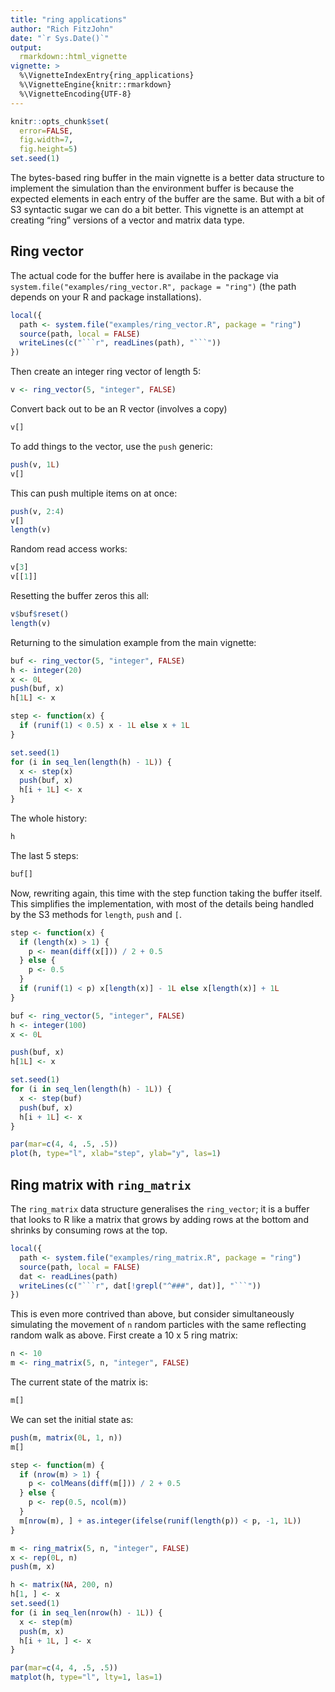 ```yaml
---
title: "ring applications"
author: "Rich FitzJohn"
date: "`r Sys.Date()`"
output:
  rmarkdown::html_vignette
vignette: >
  %\VignetteIndexEntry{ring_applications}
  %\VignetteEngine{knitr::rmarkdown}
  %\VignetteEncoding{UTF-8}
---
```


``` r
knitr::opts_chunk$set(
  error=FALSE,
  fig.width=7,
  fig.height=5)
set.seed(1)
```

The bytes-based ring buffer in the main vignette is a better data
structure to implement the simulation than the environment buffer
is because the expected elements in each entry of the buffer are
the same.  But with a bit of S3 syntactic sugar we can do a bit
better.  This vignette is an attempt at creating "ring" versions of
a vector and matrix data type.

## Ring vector

The actual code for the buffer here is availabe in the package via
`system.file("examples/ring_vector.R", package = "ring")` (the path
depends on your R and package installations).

``` r
local({
  path <- system.file("examples/ring_vector.R", package = "ring")
  source(path, local = FALSE)
  writeLines(c("```r", readLines(path), "```"))
})
```

Then create an integer ring vector of length 5:
``` r
v <- ring_vector(5, "integer", FALSE)
```

Convert back out to be an R vector (involves a copy)
``` r
v[]
```

To add things to the vector, use the `push` generic:
``` r
push(v, 1L)
v[]
```

This can push multiple items on at once:
``` r
push(v, 2:4)
v[]
length(v)
```

Random read access works:
``` r
v[3]
v[[1]]
```

Resetting the buffer zeros this all:
``` r
v$buf$reset()
length(v)
```

Returning to the simulation example from the main vignette:
``` r
buf <- ring_vector(5, "integer", FALSE)
h <- integer(20)
x <- 0L
push(buf, x)
h[1L] <- x

step <- function(x) {
  if (runif(1) < 0.5) x - 1L else x + 1L
}

set.seed(1)
for (i in seq_len(length(h) - 1L)) {
  x <- step(x)
  push(buf, x)
  h[i + 1L] <- x
}
```

The whole history:
``` r
h
```

The last 5 steps:
``` r
buf[]
```

Now, rewriting again, this time with the step function taking the
buffer itself.  This simplifies the implementation, with most of
the details being handled by the S3 methods for `length`, `push`
and `[`.
``` r
step <- function(x) {
  if (length(x) > 1) {
    p <- mean(diff(x[])) / 2 + 0.5
  } else {
    p <- 0.5
  }
  if (runif(1) < p) x[length(x)] - 1L else x[length(x)] + 1L
}

buf <- ring_vector(5, "integer", FALSE)
h <- integer(100)
x <- 0L

push(buf, x)
h[1L] <- x

set.seed(1)
for (i in seq_len(length(h) - 1L)) {
  x <- step(buf)
  push(buf, x)
  h[i + 1L] <- x
}

par(mar=c(4, 4, .5, .5))
plot(h, type="l", xlab="step", ylab="y", las=1)
```

## Ring matrix with `ring_matrix`

The `ring_matrix` data structure generalises the `ring_vector`; it
is a buffer that looks to R like a matrix that grows by adding rows
at the bottom and shrinks by consuming rows at the top.

``` r
local({
  path <- system.file("examples/ring_matrix.R", package = "ring")
  source(path, local = FALSE)
  dat <- readLines(path)
  writeLines(c("```r", dat[!grepl("^###", dat)], "```"))
})
```

This is even more contrived than above, but consider simultaneously
simulating the movement of `n` random particles with the same
reflecting random walk as above.  First create a 10 x 5 ring
matrix:

``` r
n <- 10
m <- ring_matrix(5, n, "integer", FALSE)
```

The current state of the matrix is:
``` r
m[]
```

We can set the initial state as:
``` r
push(m, matrix(0L, 1, n))
m[]

step <- function(m) {
  if (nrow(m) > 1) {
    p <- colMeans(diff(m[])) / 2 + 0.5
  } else {
    p <- rep(0.5, ncol(m))
  }
  m[nrow(m), ] + as.integer(ifelse(runif(length(p)) < p, -1, 1L))
}

m <- ring_matrix(5, n, "integer", FALSE)
x <- rep(0L, n)
push(m, x)

h <- matrix(NA, 200, n)
h[1, ] <- x
set.seed(1)
for (i in seq_len(nrow(h) - 1L)) {
  x <- step(m)
  push(m, x)
  h[i + 1L, ] <- x
}

par(mar=c(4, 4, .5, .5))
matplot(h, type="l", lty=1, las=1)
```
